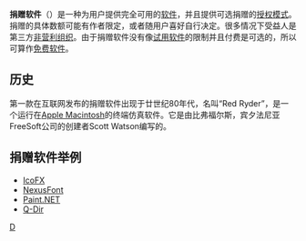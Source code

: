 '''捐赠软件'''（{{lang-en|Donationware}}）是一种为用户提供完全可用的[[软件|软件]]，并且提供可选捐赠的[[授权模式|授权模式]]。捐赠的具体数额可能有作者限定，或者随用户喜好自行决定。很多情况下受益人是第三方[[非营利组织|非营利组织]]。由于捐赠软件没有像[[试用软件|试用软件]]的限制并且付费是可选的，所以可算作[[免费软件|免费软件]]。

==历史==
第一款在互联网发布的捐赠软件出现于廿世纪80年代，名叫“Red Ryder”，是一个运行在[[Apple_Macintosh|Apple Macintosh]]的终端仿真软件。它是由比弗福尔斯，宾夕法尼亚FreeSoft公司的创建者Scott Watson编写的。

==捐赠软件举例==
* [[IcoFX|IcoFX]]
* [[NexusFont|NexusFont]]
* [[Paint.NET|Paint.NET]]
* [[Q-Dir|Q-Dir]]

{{软件发行}}
{{compu-stub}}

[[Category:軟體授權|D]]